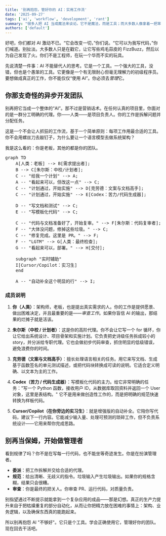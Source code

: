 ```yaml
---
title: '别再抱怨，管好你的 AI：实用工作流'
date: '2025-09-27'
tags: ['ai', 'workflow', 'development', 'rant']
summary: "很多人把 AI 当成魔法来谈论。它不是魔法，而是工具；而大多数人像拿着一把笨重的锤子在用它。下面是一个务实的指南，教你如何像管理一群非常快、非常字面、没有常识的初级开发者那样管理 AI 代理。"
authors: ['default']
---
```

好吧，你们都对 AI 激动不已。“它会改变一切，”你们说。“它可以为我写代码，”你们喊道。别扯淡。大多数人只是在戳它，让它写些鸡毛蒜皮的 FizzBuzz，然后以为自己发现了火。你们不是工程师，在玩一个华而不实的玩具。

先说清楚一件事：AI 不能替代人的思考。它是一个工具。一个强大的工具，没错，但也是个愚笨的工具。它更像是一个有无限耐心但毫无理解力的初级程序员。要想做成真正的工作，你不能仅仅“使用 AI”。你必须去*管理*它。

## 你那支奇怪的异步开发团队

别再把它当成一个整体的“AI”。那不过是营销话术。在任何认真的项目里，你面对的是一群分工明确的代理。你——人类——是项目负责人。你的工作是拆解问题并分配任务。

这是一个不会让人抓狂的工作流，基于一个简单原则：每项工作用最合适的工具。你不会用螺丝刀去敲钉子，为什么要让一个语言模型去做系统架构？

我是这么看的：你是老板，其他的都是你的团队。

<pre class="mermaid">
graph TD
    A[人类：老板] --> B[需求提出者];
    B --> C[朱尔斯：中校/计划者];
    C -- "给我一个计划" --> A;
    A -- "看起来可以，但改这一点" --> C;
    C -- "计划通过，开始实施" --> D[克劳德：文案与文档高手];
    C -- "计划通过，开始实施" --> E[Codex：苦力/代码生成器];

    D -- "写文档和测试" --> C;
    E -- "写模板化代码" --> C;

    C -- "代码与文档准备好了，开始复审。" --> F[朱尔斯：代码复审者];
    F -- "大体没问题，修掉这些垃圾。" --> C;
    C -- "修复完成。这里是 PR。" --> F;
    F -- "LGTM" --> G[人类：最终检查];
    G -- "看起来可以，部署。" --> H[交付];

    subgraph "实时辅助"
    I[Cursor/Copilot：实习生]
    end

    A -- "自动补全这个明显的行" --> I;
</pre>

### 成员说明

1.  **你（人类）**：架构师，老板，也是提出真实需求的人。你的工作是提供愿景、做出困难决定，并且最重要的是——*审查工作*。如果你盲信 AI 的输出，那结果的烂摊子就是活该。

2.  **朱尔斯（中校 / 计划者）**：这是你的高阶代理。你不会让它写一个 for 循环，你让它给出系统设计、项目骨架和实施计划。它负责把史诗级任务拆成较小的 story，并分派给专职代理。它也会做初步代码审查，抓住明显的低级错误，避免浪费你的时间。

3.  **克劳德（文案与文档高手）**：擅长处理语言相关的任务。用它来写文档、生成基于函数签名的单元测试描述，或把代码块转换成可读的说明。它适合定义明确、以文本为主的工作。

4.  **Codex（苦力 / 代码生成器）**：写模板化代码的主力。给它非常明确的任务："写一个 Python 函数，接收用户 ID，从数据库取回资料并返回一个 User 对象，这里是表结构。" 它不是用来做创造性工作的，而是把明确的规范快速转换为样板代码。

5.  **Cursor/Copilot（在你旁边的实习生）**：就是增强版的自动补全。它陪你写代码，建议下一行内容。它能减少输入量、处理可预测的琐碎工作，但不负责系统设计——它用来帮你完成思路。

## 别再当保姆，开始做管理者

看到规律了吗？你不是在写每一行代码，也不能坐等奇迹发生。你是在扮演管理者。

-  **委派**：把工作拆解并交给合适的代理。
-  **规范**：给出清晰、无歧义的指令。垃圾输入产生垃圾输出。如果你的规格含糊，结果只会很糟。
-  **审查**：你是最终的把关人。你审查 PR、运行代码，对质量负责。

别指望通过不断提示就能拿到一个复杂应用的成品——那是幻想。真正的生产力提升来自于把枯燥重复的部分自动化，从而让你把精力放在困难的事情上：架构、业务逻辑，以及确保东西真的能跑起来。

所以别再抱怨 AI "不够好"。它只是个工具。学会正确使用它，管理好你的团队。现在回去干活吧。
